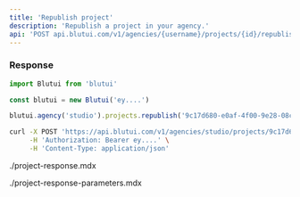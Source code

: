```yaml
---
title: 'Republish project'
description: 'Republish a project in your agency.'
api: 'POST api.blutui.com/v1/agencies/{username}/projects/{id}/republish'
---
```


### Response

```ts tab="Node.js"
import Blutui from 'blutui'

const blutui = new Blutui('ey....')

blutui.agency('studio').projects.republish('9c17d680-e0af-4f00-9e28-08c4e38e89e0')
```

```bash tab="cURL"
curl -X POST 'https://api.blutui.com/v1/agencies/studio/projects/9c17d680-e0af-4f00-9e28-08c4e38e89e0/republish' \
     -H 'Authorization: Bearer ey....' \
     -H 'Content-Type: application/json'
```

<include>./project-response.mdx</include>

<include>./project-response-parameters.mdx</include>
